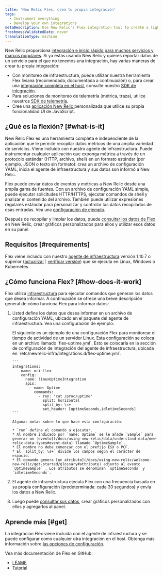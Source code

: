```yaml
---
title: 'New Relic Flex: crea tu propia integración'
tags:
  - Instrument everything
  - Develop your own integrations
metaDescription: Use New Relic's Flex integration tool to create a lightweight custom integration that reports event and metric data to New Relic.
freshnessValidatedDate: never
translationType: machine
---
```


New Relic proporciona [integración e inicio rápido para muchos servicios y marcos populares](https://newrelic.com/instant-observability/). Si ya estás usando New Relic y quieres reportar datos de un servicio para el que no tenemos una integración, hay varias maneras de crear tu propia integración:

* Con monitoreo de infraestructura, puede utilizar nuestra herramienta Flex liviana (recomendada, documentada a continuación) o, para crear una [integración completa en el host](/docs/integrations/host-integrations/getting-started/introduction-host-integrations), consulte nuestro [SDK de integración](/docs/integrations/integrations-sdk/getting-started/introduction-infrastructure-integrations-sdk).
* Para soluciones de monitoreo de telemetría (métrica, traza), utilice nuestros [SDK de telemetría](/docs/data-ingest-apis/get-data-new-relic/new-relic-sdks/telemetry-sdks-send-custom-telemetry-data-new-relic).
* Cree una [aplicación New Relic ](/docs/new-relic-one/use-new-relic-one/build-new-relic-one/new-relic-one-build-your-own-custom-new-relic-one-application)personalizada que utilice su propia funcionalidad UI de JavaScript.

## ¿Qué es la flexión? [#what-is-it]

New Relic Flex es una herramienta completa e independiente de la aplicación que le permite recopilar datos métricos de una amplia variedad de servicios. Viene incluido con nuestro agente de infraestructura. Puede instrumentar cualquier aplicación que exponga métrica a través de un protocolo estándar (HTTP, archivo, shell) en un formato estándar (por ejemplo, JSON o texto sin formato): crea un archivo de configuración YAML, inicia el agente de infraestructura y sus datos son informó a New Relic.

Flex puede enviar datos de eventos y métricas a New Relic desde una amplia gama de fuentes. Con un archivo de configuración YAML simple, puede ejecutar solicitudes HTTP/HTTPS, ejecutar comandos de shell y analizar el contenido del archivo. También puede utilizar expresiones regulares estándar para personalizar y controlar los datos recopilados de esas entradas. Vea una [configuración de ejemplo](#example).

Después de recopilar y limpiar los datos, puede [consultar los datos de Flex](/docs/using-new-relic/data/understand-data/query-new-relic-data) en New Relic, crear gráficos personalizados para ellos y utilizar esos datos en su panel.

## Requisitos [#requirements]

Flex viene incluido con nuestro [agente de infraestructura](/docs/infrastructure/install-infrastructure-agent/get-started/install-infrastructure-agent) versión 1.10.7 o superior ([actualizar](/docs/infrastructure/install-configure-manage-infrastructure/update-or-uninstall/update-infrastructure-agent) \| [verificar versión](/docs/infrastructure/install-configure-manage-infrastructure/update-or-uninstall/update-infrastructure-agent#check-version)) que se ejecuta en Linux, Windows o Kubernetes.

## ¿Cómo funciona Flex? [#how-does-it-work]

Flex utiliza [infraestructura](/docs/infrastructure/install-infrastructure-agent/get-started/install-infrastructure-agent) para ejecutar comandos que generan los datos que desea informar. A continuación se ofrece una breve descripción general de cómo funciona Flex para informar datos:

1. Usted define los datos que desea informar en un archivo de configuración YAML, ubicado en el paquete del agente de infraestructura. Vea una configuración de ejemplo:

   <CollapserGroup>
     <Collapser
       id="example"
       title="Configuración de ejemplo"
     >
       El siguiente es un ejemplo de una configuración Flex para monitorear el tiempo de actividad de un servidor Linux. Esta configuración se coloca en un archivo llamado `flex-uptime.yml`. Esto se colocaría en la sección de configuración de integración del agente de infraestructura, ubicada en `/etc/newrelic-infra/integrations.d/flex-uptime.yml`.

       ```
       integrations:
         - name: nri-flex    
           config:
             name: linuxUptimeIntegration
             apis:
               - name: Uptime
                 commands:
                   - run: 'cat /proc/uptime'
                     split: horizontal
                     split_by: \s+
                     set_header: [uptimeSeconds,idletimeSeconds]
       ```

       Algunas notas sobre lo que hace esta configuración:

       * `run` define el comando a ejecutar.
       * Al nombre indicado por `name: Uptime` se le añade `Sample` para generar un [evento](/docs/using-new-relic/data/understand-data/new-relic-data-types#event-data) llamado `UptimeSample`.
       * El nombre no debe comenzar con el prefijo ESX o PCF.
       * El `split_by: \s+` divide los campos según el carácter de espacio.
       * El comando genera [un atributo](/docs/using-new-relic/welcome-new-relic/get-started/glossary#attribute) adjunto al evento `UptimeSample` . Los atributos se denominan `uptimeSeconds` y `idletimeSeconds`.
     </Collapser>
   </CollapserGroup>

2. El agente de infraestructura ejecuta Flex con una frecuencia basada en su propia configuración (predeterminada: cada 30 segundos) y envía los datos a New Relic.

3. Luego puede [consultar sus datos](/docs/using-new-relic/data/understand-data/query-new-relic-data), crear gráficos personalizados con ellos y agregarlos al panel.

<InstallFeedback/>

## Aprende más [#get]

La integración Flex viene incluida con el agente de infraestructura y se puede configurar como cualquier otra integración en el host. Obtenga más información sobre [las opciones de configuración](/docs/infrastructure/host-integrations/infrastructure-integrations-sdk/specifications/host-integrations-standard-configuration-format).

Vea más documentación de Flex en GitHub:

* [LÉAME](https://github.com/newrelic/nri-flex)
* [Tutorial](https://github.com/newrelic/nri-flex/blob/master/docs/basic-tutorial.md)